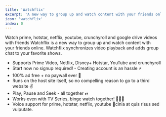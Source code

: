 ```yaml
---
title: 'Watchflix'
excerpt: 'A new way to group up and watch content with your friends online on various OTT platform'
icon: 'watchflix'
index: 0
---
```


Watch prime, hotstar, netflix, youtube, crunchyroll and google drive videos with friends
Watchflix is a new way to group up and watch content with your friends online. Watchflix synchronizes video playback and adds group chat to your favorite shows.

- Supports Prime Video, Netflix, Disney+ Hotstar,  YouTube and crunchyroll
- Start now no signup required! - Creating account is an hassle ⚡️
- 100% ad free + no paywall ever 🙌
- Runs on the host site itself, so no compelling reason to go to a third website ✌️
- Play, Pause and Seek - all together ⏯
- Works even with TV Series, binge watch together! 👫👭🍿
- Voice support for prime, hotstar, netflix, youtube 🤙cinia at quis risus sed vulputate.
